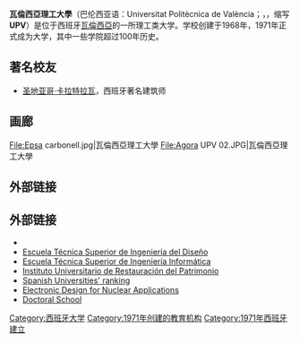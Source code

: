 {{Infobox university 
|name           = 瓦倫西亞理工大學
|native_name    = Universitat Politècnica de València 
|image_name     = Universidad Politécnica de Valencia - Portada.jpg
|established    = 1971年
|type           = [[公立大学|公立大学]] 
|president      = 弗朗西斯科·莫拉
|city           = [[瓦倫西亞|瓦倫西亞]] 
|country        = {{ESP}}
| coor          = {{coord|39|28|53.95|N|0|20|37.71|W|type:edu|display=inline,title}}
|faculty        = 2,600<ref name="history">{{cite web|title=History|url=http://www.upv.es/organizacion/la-institucion/historia/historia1-en.html|publisher=Polytechnic University of Valencia|accessdate=13 March 2013|archive-date=2019-09-12|archive-url=https://web.archive.org/web/20190912162317/http://www.upv.es/organizacion/la-institucion/historia/historia1-en.html|dead-url=no}}</ref>
|students       = 37,800<ref name="history"/>
|staff = 1,700<ref name="history"/>
|budget = 3.5亿欧元 (2012)<ref>{{cite web|title=Budget 2012|url=http://www.upv.es/organizacion/documentos/presupuesto-upv-2012-es.pdf|publisher=Polytechnic University of Valencia|accessdate=2013-03-13|language=es|archive-date=2016-03-03|archive-url=https://web.archive.org/web/20160303193506/http://www.upv.es/organizacion/documentos/presupuesto-upv-2012-es.pdf|dead-url=no}}</ref>
|website        = {{URL|http://www.upv.es/}}
|affiliations=[[比维斯大学网络|比维斯网络]]
}}
'''瓦倫西亞理工大學'''（巴伦西亚语：Universitat Politècnica de València；{{IPA-ca|univeɾsiˈtat poliˈtɛŋnika ðe vaˈlensia|IPA}}，{{lang-es|Universidad Politécnica de Valencia}}，缩写'''UPV'''）是位于西班牙[[瓦倫西亞|瓦倫西亞]]的一所理工类大学。学校创建于1968年，1971年正式成为大学，其中一些学院超过100年历史。

==著名校友==
*[[圣地亚哥·卡拉特拉瓦|圣地亚哥·卡拉特拉瓦]]，西班牙著名建筑师

==画廊==
<gallery>
File:Epsa carbonell.jpg|瓦倫西亞理工大學
File:Agora UPV 02.JPG|瓦倫西亞理工大學
</gallery>

==外部链接==
{{Reflist}}

==外部链接==
{{commonscat|Universidad Politécnica de Valencia}}
*{{official website|http://www.upv.es/}}
*[http://www.upv.es/entidades/ETSID/index-en.html Escuela Técnica Superior de Ingeniería del Diseño] {{Wayback|url=http://www.upv.es/entidades/ETSID/index-en.html |date=20200719024124 }}
*[http://www.upv.es/entidades/ETSINF/ Escuela Técnica Superior de Ingeniería Informática] {{Wayback|url=http://www.upv.es/entidades/ETSINF/ |date=20210306010847 }}
*[http://www.upv.es/irp Instituto Universitario de Restauración del Patrimonio] {{Wayback|url=http://www.upv.es/irp |date=20120806085326 }} 
*[https://web.archive.org/web/20070619012751/http://www.webometrics.info/top100_europe.asp?country=es Spanish Universities' ranking]
*[http://www.ednai3m.webs.upv.es/ Electronic Design for Nuclear Applications] {{Wayback|url=http://www.ednai3m.webs.upv.es/ |date=20201031065520 }}
*[http://www.upv.es/entidades/EDOCTORADO/indexi.html Doctoral School] {{Wayback|url=http://www.upv.es/entidades/EDOCTORADO/indexi.html |date=20200805023605 }}
{{西班牙大学}}
{{欧洲高级工程教育和研究学校协会}}
{{欧洲顶尖工业管理者高校联盟}}
{{Authority control}}
{{DEFAULTSORT:Valencia Politecnica}}
[[Category:西班牙大学|Category:西班牙大学]]
[[Category:1971年创建的教育机构|Category:1971年创建的教育机构]]
[[Category:1971年西班牙建立|Category:1971年西班牙建立]]